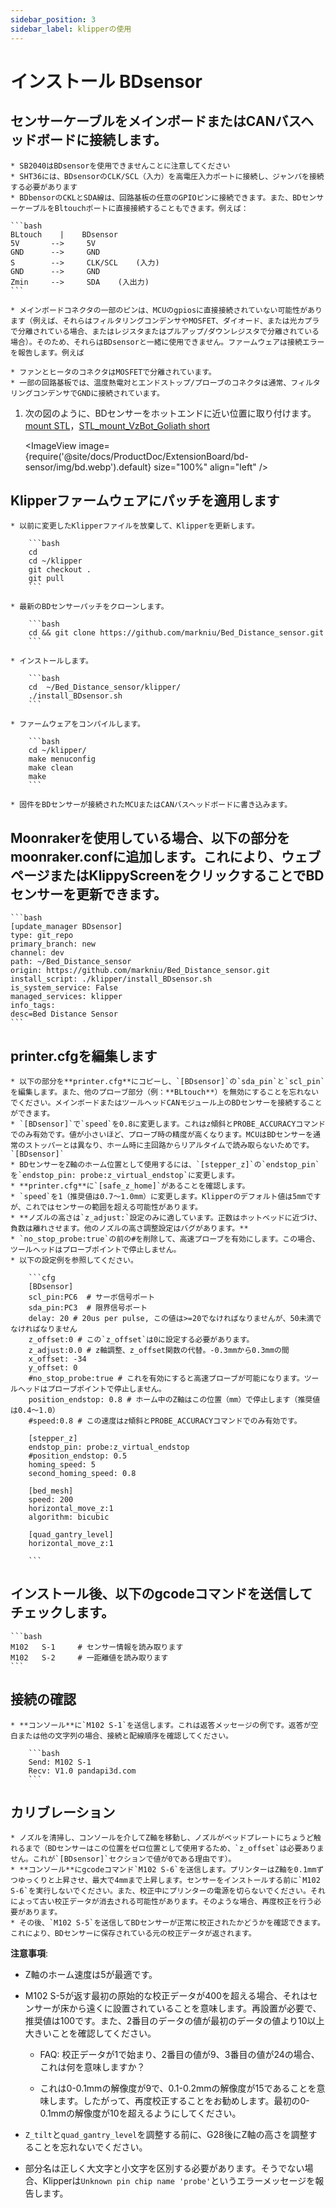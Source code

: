 ```yaml
---
sidebar_position: 3
sidebar_label: klipperの使用
---
```


# インストール  **BDsensor**

## センサーケーブルをメインボードまたはCANバスヘッドボードに接続します。

    * SB2040はBDsensorを使用できませんことに注意してください
    * SHT36には、BDsensorのCLK/SCL（入力）を高電圧入力ポートに接続し、ジャンパを接続する必要があります
    * BDbensorのCKLとSDA線は、回路基板の任意のGPIOピンに接続できます。また、BDセンサーケーブルをBltouchポートに直接接続することもできます。例えば：

    ```bash
    BLtouch    |    BDsensor
    5V       -->     5V
    GND      -->     GND
    S        -->     CLK/SCL    (入力)
    GND      -->     GND
    Zmin     -->     SDA    (入出力) 
    ```

    * メインボードコネクタの一部のピンは、MCUのgpiosに直接接続されていない可能性があります（例えば、それらはフィルタリングコンデンサやMOSFET、ダイオード、または光カプラで分離されている場合、またはレジスタまたはプルアップ/ダウンレジスタで分離されている場合）。そのため、それらはBDsensorと一緒に使用できません。ファームウェアは接続エラーを報告します。例えば

    * ファンとヒータのコネクタはMOSFETで分離されています。
    * 一部の回路基板では、温度熱電対とエンドストップ/プローブのコネクタは通常、フィルタリングコンデンサでGNDに接続されています。

1. 次の図のように、BDセンサーをホットエンドに近い位置に取り付けます。[mount STL](https://www.thingiverse.com/thing:6098131)，[STL_mount_VzBot_Goliath short](https://discord.com/channels/829828765512106054/1163237892957671424)

    <ImageView image={require('@site/docs/ProductDoc/ExtensionBoard/bd-sensor/img/bd.webp').default} size="100%" align="left" />


## Klipperファームウェアにパッチを適用します

    * 以前に変更したKlipperファイルを放棄して、Klipperを更新します。

        ```bash
        cd
        cd ~/klipper
        git checkout .
        git pull
        ```

    * 最新のBDセンサーパッチをクローンします。

        ```bash
        cd && git clone https://github.com/markniu/Bed_Distance_sensor.git
        ```

    * インストールします。

        ```bash
        cd  ~/Bed_Distance_sensor/klipper/
        ./install_BDsensor.sh
        ```

    * ファームウェアをコンパイルします。

        ```bash
        cd ~/klipper/
        make menuconfig
        make clean
        make
        ```

    * 固件をBDセンサーが接続されたMCUまたはCANバスヘッドボードに書き込みます。

## Moonrakerを使用している場合、以下の部分をmoonraker.confに追加します。これにより、ウェブページまたはKlippyScreenをクリックすることでBDセンサーを更新できます。

    ```bash
    [update_manager BDsensor]
    type: git_repo
    primary_branch: new
    channel: dev
    path: ~/Bed_Distance_sensor
    origin: https://github.com/markniu/Bed_Distance_sensor.git
    install_script: ./klipper/install_BDsensor.sh
    is_system_service: False
    managed_services: klipper
    info_tags:
    desc=Bed Distance Sensor
    ```

## printer.cfgを編集します

    * 以下の部分を**printer.cfg**にコピーし、`[BDsensor]`の`sda_pin`と`scl_pin`を編集します。また、他のプローブ部分（例：**BLtouch**）を無効にすることを忘れないでください。メインボードまたはツールヘッドCANモジュール上のBDセンサーを接続することができます。
    * `[BDsensor]`で`speed`を0.8に変更します。これはz傾斜とPROBE_ACCURACYコマンドでのみ有効です。値が小さいほど、プローブ時の精度が高くなります。MCUはBDセンサーを通常のストッパーとは異なり、ホーム時に主回路からリアルタイムで読み取らないためです。 `[BDsensor]`
    * BDセンサーをZ軸のホーム位置として使用するには、`[stepper_z]`の`endstop_pin`を`endstop_pin: probe:z_virtual_endstop`に変更します。
    * **printer.cfg**に`[safe_z_home]`があることを確認します。
    * `speed`を1（推奨値は0.7〜1.0mm）に変更します。Klipperのデフォルト値は5mmですが、これではセンサーの範囲を超える可能性があります。
    * **ノズルの高さは`z_adjust:`設定のみに適しています。正数はホットベッドに近づけ、負数は離れさせます。他のノズルの高さ調整設定はバグがあります。**
    * `no_stop_probe:true`の前の#を削除して、高速プローブを有効にします。この場合、ツールヘッドはプローブポイントで停止しません。
    * 以下の設定例を参照してください。

        ```cfg
        [BDsensor] 
        scl_pin:PC6  # サーボ信号ポート
        sda_pin:PC3  # 限界信号ポート
        delay: 20 # 20us per pulse, この値は>=20でなければなりませんが、50未満でなければなりません
        z_offset:0 # この`z_offset`は0に設定する必要があります。
        z_adjust:0.0 # z軸調整、z_offset関数の代替。-0.3mmから0.3mmの間
        x_offset: -34
        y_offset: 0
        #no_stop_probe:true # これを有効にすると高速プローブが可能になります。ツールヘッドはプローブポイントで停止しません。
        position_endstop: 0.8 # ホーム中のZ軸はこの位置（mm）で停止します（推奨値は0.4〜1.0）
        #speed:0.8 # この速度はz傾斜とPROBE_ACCURACYコマンドでのみ有効です。

        [stepper_z]
        endstop_pin: probe:z_virtual_endstop 
        #position_endstop: 0.5
        homing_speed: 5
        second_homing_speed: 0.8

        [bed_mesh]
        speed: 200
        horizontal_move_z:1
        algorithm: bicubic

        [quad_gantry_level]
        horizontal_move_z:1

        ```

## インストール後、以下のgcodeコマンドを送信してチェックします。

    ```bash
    M102   S-1     # センサー情報を読み取ります
    M102   S-2     # 一距離値を読み取ります
    ```

## 接続の確認

    * **コンソール**に`M102 S-1`を送信します。これは返答メッセージの例です。返答が空白または他の文字列の場合、接続と配線順序を確認してください。

        ```bash
        Send: M102 S-1
        Recv: V1.0 pandapi3d.com
        ```

## カリブレーション

    * ノズルを清掃し、コンソールを介してZ軸を移動し、ノズルがベッドプレートにちょうど触れるまで（BDセンサーはこの位置をゼロ位置として使用するため、`z_offset`は必要ありません。これが`[BDsensor]`セクションで値が0である理由です）。
    * **コンソール**にgcodeコマンド`M102 S-6`を送信します。プリンターはZ軸を0.1mmずつゆっくりと上昇させ、最大で4mmまで上昇します。センサーをインストールする前に`M102 S-6`を実行しないでください。また、校正中にプリンターの電源を切らないでください。それによって古い校正データが消去される可能性があります。そのような場合、再度校正を行う必要があります。
    * その後、`M102 S-5`を送信してBDセンサーが正常に校正されたかどうかを確認できます。これにより、BDセンサーに保存されている元の校正データが返されます。

**注意事項**:

* Z軸のホーム速度は5が最適です。

* M102 S-5が返す最初の原始的な校正データが400を超える場合、それはセンサーが床から遠くに設置されていることを意味します。再設置が必要で、推奨値は100です。また、2番目のデータの値が最初のデータの値より10以上大きいことを確認してください。

  * FAQ: 校正データが1で始まり、2番目の値が9、3番目の値が24の場合、これは何を意味しますか？

  * これは0-0.1mmの解像度が9で、0.1-0.2mmの解像度が15であることを意味します。したがって、再度校正することをお勧めします。最初の0-0.1mmの解像度が10を超えるようにしてください。

* `Z_tilt`と`quad_gantry_level`を調整する前に、G28後にZ軸の高さを調整することを忘れないでください。

* 部分名は正しく大文字と小文字を区別する必要があります。そうでない場合、Klipperは`Unknown pin chip name 'probe'`というエラーメッセージを報告します。